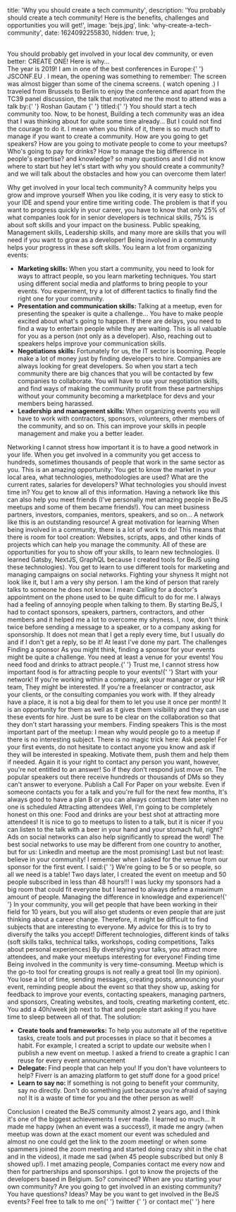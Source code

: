 
  title: 'Why you should create a tech community',
  description:
    'You probably should create a tech community! Here is the benefits, challenges and opportunities you will get!',
  image: 'bejs.jpg',
  link: 'why-create-a-tech-community',
  date: 1624092255830,
  hidden: true,
};


<br />
<FunkyWord>
  You should probably get involved in your local dev community, or even better:
  CREATE ONE! Here is why...
</FunkyWord>
<br />
<Paragraph>
  The year is 2019! I am in one of the best conferences in Europe:{' '}
  <BeautifulLink target="_blank" href="https://2019.jsconf.eu/">
    JSCONF.EU
  </BeautifulLink>
  . I mean, the opening was something to remember: The screen was almost bigger than
  some of the cinema screens. (<BeautifulLink
    target="_blank"
    href="https://youtu.be/o1rzsna263c?t=1215"
  >
    watch opening
  </BeautifulLink>
  .) I traveled from Brussels to Berlin to enjoy the conference and apart from
  the TC39 panel discussion, the talk that motivated me the most to attend was a
  talk by:{' '}
  <BeautifulLink target="_blank" href="https://twitter.com/roshangautam0">
    Roshan Gautam
  </BeautifulLink>{' '}
  titled:{' '}
  <BeautifulLink
    target="_blank"
    href="https://2019.jsconf.eu/roshan-gautam/you-should-start-a-tech-community-too.html"
  >
    You should start a tech community too.
  </BeautifulLink>
</Paragraph>
<Paragraph>
  Now, to be honest, Building a tech community was an idea that I was thinking
  about for quite some time already... But I could not find the courage to do
  it. I mean when you think of it, there is so much stuff to manage if you want
  to create a community. How are you going to get speakers? How are you going to
  motivate people to come to your meetups? Who's going to pay for drinks? How to
  manage the big difference in people's expertise? and knowledge? so many
  questions and I did not know where to start but hey let's start with why you
  should create a community? and we will talk about the obstacles and how you
  can overcome them later!
</Paragraph>

<Heading tag="h2"> Why get involved in your local tech community?</Heading>
<Heading tag="h3"> A community helps you grow and improve yourself </Heading>
<Paragraph>
  When you like coding, it is very easy to stick to your IDE and spend your
  entire time writing code. The problem is that if you want to progress quickly
  in your career, you have to know that only 25% of what companies look for in
  senior developers is technical skills, 75% is about soft skills and your
  impact on the business. Public speaking, Management skills, Leadership skills,
  and many more are skills that you will need if you want to grow as a
  developer!
</Paragraph>
<Paragraph>
  Being involved in a community helps your progress in these soft skills. You
  learn a lot from organizing events:
  <ul>
    <li>
      <b>Marketing skills: </b>
      When you start a community, you need to look for ways to attract people, so
      you learn marketing techniques. You start using different social media and
      platforms to bring people to your events. You experiment, try a lot of different
      tactics to finally find the right one for your community.
    </li>
    <li>
      <b>Presentation and communication skills: </b>
      Talking at a meetup, even for presenting the speaker is quite a challenge...
      You have to make people excited about what's going to happen. If there are
      delays, you need to find a way to entertain people while they are waiting.
      This is all valuable for you as a person (not only as a developer). Also, reaching
      out to speakers helps improve your communication skills.
    </li>
    <li>
      <b>Negotiations skills: </b>
      Fortunately for us, the IT sector is booming. People make a lot of money just
      by finding developers to hire. Companies are always looking for great developers.
      So when you start a tech community there are big chances that you will be contacted
      by few companies to collaborate. You will have to use your negotiation skills,
      and find ways of making the community profit from these partnerships without
      your community becoming a marketplace for devs and your members being harassed.
    </li>
    <li>
      <b>Leadership and management skills: </b>
      When organizing events you will have to work with contractors, sponsors, volunteers,
      other members of the community, and so on. This can improve your skills in
      people management and make you a better leader.
    </li>
  </ul>
</Paragraph>
<Heading tag="h3"> Networking </Heading>
<Paragraph>
  I cannot stress how important it is to have a good network in your life. When
  you get involved in a community you get access to hundreds, sometimes
  thousands of people that work in the same sector as you. This is an amazing
  opportunity: You get to know the market in your local area, what technologies,
  methodologies are used? What are the current rates, salaries for developers?
  What technologies you should invest time in? You get to know all of this
  information. Having a network like this can also help you meet friends (I've
  personally met amazing people in BeJS meetups and some of them became
  friends!). You can meet business partners, investors, companies, mentors,
  speakers, and so on... A network like this is an outstanding resource!
</Paragraph>
<Heading tag="h3"> A great motivation for learning </Heading>
<Paragraph>
  When being involved in a community, there is a lot of work to do! This means
  that there is room for tool creation: Websites, scripts, apps, and other kinds
  of projects which can help you manage the community. All of these are
  opportunities for you to show off your skills, to learn new technologies. (I
  learned Gatsby, NextJS, GraphQL because I created tools for BeJS using these
  technologies). You get to learn to use different tools for marketing and
  managing campaigns on social networks.
</Paragraph>
<Heading tag="h3"> Fighting your shyness </Heading>
<Paragraph>
  It might not look like it, but I am a very shy person. I am the kind of person
  that rarely talks to someone he does not know. I mean: Calling for a doctor's
  appointment on the phone used to be quite difficult to do for me. I always had
  a feeling of annoying people when talking to them. By starting BeJS, I had to
  contact sponsors, speakers, partners, contractors, and other members and it
  helped me a lot to overcome my shyness. I, now, don't think twice before
  sending a message to a speaker, or to a company asking for sponsorship. It
  does not mean that I get a reply every time, but I usually do and if I don't
  get a reply, so be it! At least I've done my part.
</Paragraph>
<Heading tag="h2"> The challenges </Heading>
<Heading tag="h3"> Finding a sponsor </Heading>
<Paragraph>
  As you might think, finding a sponsor for your events might be quite a
  challenge. You need at least a venue for your events! You need food and drinks
  to attract people.{' '}
  <FunkyWord>
    Trust me, I cannot stress how important food is for attracting people to
    your events!{' '}
  </FunkyWord>
  Start with your network! If you're working within a company, ask your manager or
  your HR team, They might be interested. If you're a freelancer or contractor, ask
  your clients, or the consulting companies you work with. If they already have a
  place, it is not a big deal for them to let you use it once per month! It is an
  opportunity for them as well as it gives them visibility and they can use these
  events for hire. Just be sure to be clear on the collaboration so that they don't
  start harassing your members.
</Paragraph>
<Heading tag="h3"> Finding speakers </Heading>
<Paragraph>
  This is the most important part of the meetup: I mean why would people go to a
  meetup if there is no interesting subject. There is no magic trick here: Ask
  people! For your first events, do not hesitate to contact anyone you know and
  ask if they will be interested in speaking. Motivate them, push them and help
  them if needed. Again it is your right to contact any person you want,
  however, you're not entitled to an answer! So if they don't respond just move
  on. The popular speakers out there receive hundreds or thousands of DMs so
  they can't answer to everyone.
</Paragraph>
<Paragraph>
  Publish a Call For Paper on your website. Even if someone contacts you for a
  talk and you're full for the next few months, It's always good to have a plan
  B or you can always contact them later when no one is scheduled
</Paragraph>
<Heading tag="h3"> Attracting attendees </Heading>
<Paragraph>
  Well, I'm going to be completely honest on this one: Food and drinks are your
  best shot at attracting more attendees! It is nice to go to meetups to listen
  to a talk, but it is nicer if you can listen to the talk with a beer in your
  hand and your stomach full, right? Ads on social networks can also help
  significantly to spread the word! The best social networks to use may be
  different from one country to another, but for us: LinkedIn and meetup are the
  most promising! Last but not least: believe in your community! I remember when
  I asked for the venue from our sponsor for the first event. I said:{' '}
  <FunkyWord>
    We're going to be 5 or so people, so all we need is a table!
  </FunkyWord>
  Two days later, I created the event on meetup and 50 people subscribed in less
  than 48 hours!!! I was lucky my sponsors had a big room that could fit everyone
  but I learned to always define a maximum amount of people.
</Paragraph>
<Heading tag="h3">
  Managing the difference in knowledge and experience!{' '}
</Heading>
<Paragraph>
  In your community, you will get people that have been working in their field
  for 10 years, but you will also get students or even people that are just
  thinking about a career change. Therefore, it might be difficult to find
  subjects that are interesting to everyone. My advice for this is to try to
  diversify the talks you accept! Different technologies, different kinds of
  talks (soft skills talks, technical talks, workshops, coding competitions,
  Talks about personal experiences) By diversifying your talks, you attract more
  attendees, and make your meetups interesting for everyone!
</Paragraph>
<Heading tag="h3"> Finding time </Heading>
<Paragraph>
  Being involved in the community is very time-consuming. Meetup which is the
  go-to tool for creating groups is not really a great tool (In my opinion). You
  lose a lot of time, sending messages, creating posts, announcing your event,
  reminding people about the event so that they show up, asking for feedback to
  improve your events, contacting speakers, managing partners, and sponsors,
  Creating websites, and tools, creating marketing content, etc. You add a
  40h/week job next to that and people start asking if you have time to sleep
  between all of that. The solution:
  <ul>
    <li>
      <b>Create tools and frameworks: </b> To help you automate all of the
      repetitive tasks, create tools and put processes in place so that it
      becomes a habit. For example, I created a script to update our website
      when I publish a new event on meetup. I asked a friend to create a graphic
      I can reuse for every event announcement
    </li>
    <li>
      <b>Delegate: </b>Find people that can help you! If you don't have
      volunteers to help? Fiverr is an amazing platform to get stuff done for a
      good price!
    </li>
    <li>
      <b>Learn to say no: </b> If something is not going to benefit your
      community, say no directly. Don't do something just because you're afraid
      of saying no! It is a waste of time for you and the other person as well!
    </li>
  </ul>
</Paragraph>
<Heading tag="h2"> Conclusion </Heading>
<Paragraph>
  I created the BeJS community almost 2 years ago, and I think it's one of the
  biggest achievements I ever made. I learned so much... It made me happy (when
  an event was a success!), it made me angry (when meetup was down at the exact
  moment our event was scheduled and almost no one could get the link to the
  zoom meeting! or when some spammers joined the zoom meeting and started doing
  crazy shit in the chat and in the videos), it made me sad (when 45 people
  subscribed but only 8 showed up!). I met amazing people, Companies contact me
  every now and then for partnerships and sponsorships. I got to know the
  projects of the developers based in Belgium.
</Paragraph>
<Paragraph>
  So? convinced? When are you starting your own community? Are you going to get
  involved in an existing community? You have questions? Ideas? May be you want
  to get involved in the BeJS events? Feel free to talk to me on{' '}
  <BeautifulLink
    target="_blank"
    href="https://twitter.com/intent/tweet?screen_name=Aymen_Ben_Amor&ref_src=twsrc%5Etfw"
  >
    twitter
  </BeautifulLink>{' '}
  or contact me{' '}
  <BeautifulLink href="mailto:contact@bejs.io">here</BeautifulLink>
</Paragraph>
